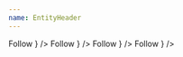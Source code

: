```yaml
---
name: EntityHeader
---
```


<Playground title="Default, all properties present">
  <EntityHeader
    imageUrl="https://picsum.photos/110/110/?random"
    initials="FD"
    name="Francesca DiMattio"
    meta="American, b. 1979"
    href="http://www.artsy.net/artist/francesca-dimattio"
    FollowButton={
      <Sans size="2" weight="medium" color="black">
        Follow
      </Sans>
    }
  />
</Playground>

<Playground title="No imageURL, initials are displayed">
  <EntityHeader
    initials="FD"
    name="Francesca DiMattio"
    meta="American, b. 1979"
    href="http://www.artsy.net/artist/francesca-dimattio"
    FollowButton={
      <Sans size="2" weight="medium" color="black">
        Follow
      </Sans>
    }
  />
</Playground>

<Playground title="No imageURL, initials overflow avatar">
  <EntityHeader
    initials="FDMATIO"
    name="Francesca DiMattio"
    meta="American, b. 1979"
    FollowButton={
      <Sans size="2" weight="medium" color="black">
        Follow
      </Sans>
    }
  />
</Playground>

<Playground title="No meta with follow button">
  <EntityHeader
    imageUrl="https://picsum.photos/110/110/?random"
    name="Francesca DiMattio"
    FollowButton={
      <Sans size="2" weight="medium" color="black">
        Follow
      </Sans>
    }
  />
</Playground>

<Playground title="Only image with name">
  <EntityHeader
    imageUrl="https://picsum.photos/110/110/?random"
    name="Francesca DiMattio"
  />
</Playground>

<Playground title="No optional properties present">
  <EntityHeader name="Francesca DiMattio" />
</Playground>
